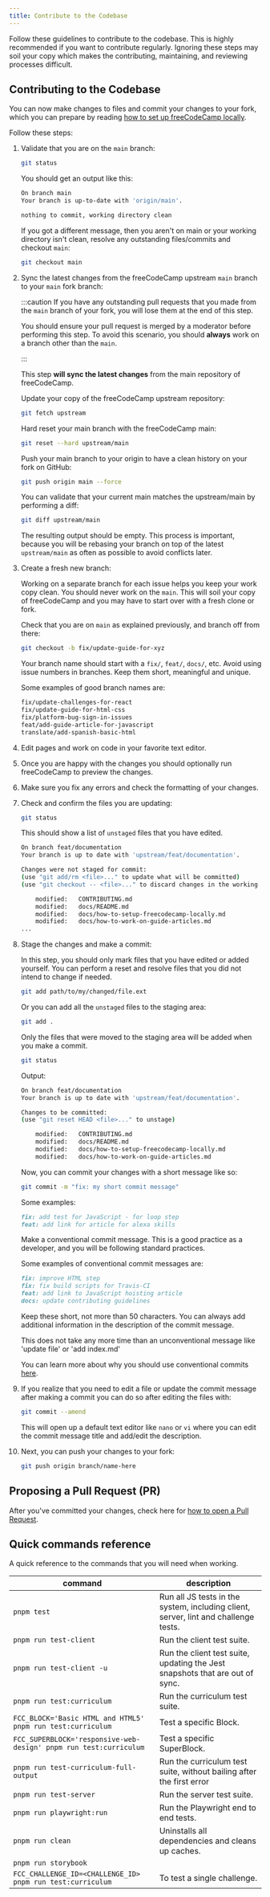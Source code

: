 ```yaml
---
title: Contribute to the Codebase
---
```



Follow these guidelines to contribute to the codebase. This is highly recommended if you want to contribute regularly.
Ignoring these steps may soil your copy which makes the contributing, maintaining, and reviewing processes difficult.

## Contributing to the Codebase

You can now make changes to files and commit your changes to your fork, which you can prepare by reading [how to set up freeCodeCamp locally](/how-to-setup-freecodecamp-locally/).

Follow these steps:

<Steps>

1. Validate that you are on the `main` branch:

   ```bash
   git status
   ```

   You should get an output like this:

   ```bash
   On branch main
   Your branch is up-to-date with 'origin/main'.

   nothing to commit, working directory clean
   ```

   If you got a different message, then you aren't on main or your working directory isn't clean, resolve any outstanding files/commits and checkout `main`:

   ```bash
   git checkout main
   ```

2. Sync the latest changes from the freeCodeCamp upstream `main` branch to your `main` fork branch:

   :::caution
   If you have any outstanding pull requests that you made from the `main` branch of your fork, you will lose them at the end of this step.

   You should ensure your pull request is merged by a moderator before performing this step. To avoid this scenario, you should **always** work on a branch other than the `main`.

   :::

   This step **will sync the latest changes** from the main repository of freeCodeCamp.

   Update your copy of the freeCodeCamp upstream repository:

   ```bash
   git fetch upstream
   ```

   Hard reset your main branch with the freeCodeCamp main:

   ```bash
   git reset --hard upstream/main
   ```

   Push your main branch to your origin to have a clean history on your fork on GitHub:

   ```bash
   git push origin main --force
   ```

   You can validate that your current main matches the upstream/main by performing a diff:

   ```bash
   git diff upstream/main
   ```

   The resulting output should be empty. This process is important, because you will be rebasing your branch on top of the latest `upstream/main` as often as possible to avoid conflicts later.

3. Create a fresh new branch:

   Working on a separate branch for each issue helps you keep your work copy clean. You should never work on the `main`. This will soil your copy of freeCodeCamp and you may have to start over with a fresh clone or fork.

   Check that you are on `main` as explained previously, and branch off from there:

   ```bash
   git checkout -b fix/update-guide-for-xyz
   ```

   Your branch name should start with a `fix/`, `feat/`, `docs/`, etc. Avoid using issue numbers in branches. Keep them short, meaningful and unique.

   Some examples of good branch names are:

   ```md
   fix/update-challenges-for-react
   fix/update-guide-for-html-css
   fix/platform-bug-sign-in-issues
   feat/add-guide-article-for-javascript
   translate/add-spanish-basic-html
   ```

4. Edit pages and work on code in your favorite text editor.

5. Once you are happy with the changes you should optionally run freeCodeCamp to preview the changes.

6. Make sure you fix any errors and check the formatting of your changes.

7. Check and confirm the files you are updating:

   ```bash
   git status
   ```

   This should show a list of `unstaged` files that you have edited.

   ```bash
   On branch feat/documentation
   Your branch is up to date with 'upstream/feat/documentation'.

   Changes were not staged for commit:
   (use "git add/rm <file>..." to update what will be committed)
   (use "git checkout -- <file>..." to discard changes in the working directory)

       modified:   CONTRIBUTING.md
       modified:   docs/README.md
       modified:   docs/how-to-setup-freecodecamp-locally.md
       modified:   docs/how-to-work-on-guide-articles.md
   ...
   ```

8. Stage the changes and make a commit:

   In this step, you should only mark files that you have edited or added yourself. You can perform a reset and resolve files that you did not intend to change if needed.

   ```bash
   git add path/to/my/changed/file.ext
   ```

   Or you can add all the `unstaged` files to the staging area:

   ```bash
   git add .
   ```

   Only the files that were moved to the staging area will be added when you make a commit.

   ```bash
   git status
   ```

   Output:

   ```bash
   On branch feat/documentation
   Your branch is up to date with 'upstream/feat/documentation'.

   Changes to be committed:
   (use "git reset HEAD <file>..." to unstage)

       modified:   CONTRIBUTING.md
       modified:   docs/README.md
       modified:   docs/how-to-setup-freecodecamp-locally.md
       modified:   docs/how-to-work-on-guide-articles.md
   ```

   Now, you can commit your changes with a short message like so:

   ```bash
   git commit -m "fix: my short commit message"
   ```

   Some examples:

   ```md
   fix: add test for JavaScript - for loop step
   feat: add link for article for alexa skills
   ```

   Make a conventional commit message. This is a good practice as a developer, and you will be following standard practices.

   Some examples of conventional commit messages are:

   ```md
   fix: improve HTML step
   fix: fix build scripts for Travis-CI
   feat: add link to JavaScript hoisting article
   docs: update contributing guidelines
   ```

   Keep these short, not more than 50 characters. You can always add additional information in the description of the commit message.

   This does not take any more time than an unconventional message like 'update file' or 'add index.md'

   You can learn more about why you should use conventional commits [here](https://www.conventionalcommits.org/en/v1.0.0-beta.2/#why-use-conventional-commits).

9. If you realize that you need to edit a file or update the commit message after making a commit you can do so after editing the files with:

   ```bash
   git commit --amend
   ```

   This will open up a default text editor like `nano` or `vi` where you can edit the commit message title and add/edit the description.

10. Next, you can push your changes to your fork:

    ```bash
    git push origin branch/name-here
    ```

</Steps>

## Proposing a Pull Request (PR)

After you've committed your changes, check here for [how to open a Pull Request](/how-to-open-a-pull-request/).

## Quick commands reference

A quick reference to the commands that you will need when working.

| command                                                           | description                                                                         |
| ----------------------------------------------------------------- | ----------------------------------------------------------------------------------- |
| `pnpm test`                                                       | Run all JS tests in the system, including client, server, lint and challenge tests. |
| `pnpm run test-client`                                            | Run the client test suite.                                                          |
| `pnpm run test-client -u`                                         | Run the client test suite, updating the Jest snapshots that are out of sync.        |
| `pnpm run test:curriculum`                                        | Run the curriculum test suite.                                                      |
| `FCC_BLOCK='Basic HTML and HTML5' pnpm run test:curriculum`       | Test a specific Block.                                                              |
| `FCC_SUPERBLOCK='responsive-web-design' pnpm run test:curriculum` | Test a specific SuperBlock.                                                         |
| `pnpm run test-curriculum-full-output`                            | Run the curriculum test suite, without bailing after the first error                |
| `pnpm run test-server`                                            | Run the server test suite.                                                          |
| `pnpm run playwright:run`                                         | Run the Playwright end to end tests.                                                |
| `pnpm run clean`                                                  | Uninstalls all dependencies and cleans up caches.                                   |
| `pnpm run storybook`
| `FCC_CHALLENGE_ID=<CHALLENGE_ID> pnpm run test:curriculum`        | To test a single challenge.                                                         |
